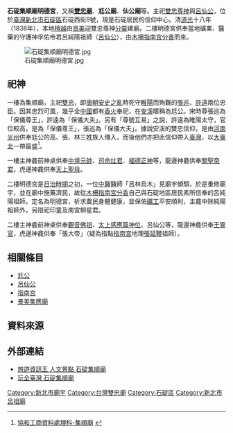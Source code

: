 '''石碇集順廟明德宮'''，又稱'''[[雙忠廟|雙忠廟]]'''、'''尪公廟'''、'''仙公廟'''等。主祀[[雙忠|雙忠尊神]]與[[呂仙公|呂仙公]]，位於[[臺灣|臺灣]][[新北市|新北市]][[石碇區|石碇區]]石碇西街9號，現是石碇居民的信仰中心。清[[道光|道光]]十八年（1838年），本地[[檀越|檀越]]由[[景美|景美]]迎雙忠尊神[[分靈|分靈]]建廟。二樓明德宮供奉當地礦業、醫藥的守護神孚佑帝君呂純陽祖師（[[呂仙公|呂仙公]]），由[[木柵指南宮|木柵指南宮]][[分香|分香]]而來。

[[File:石碇集順廟明德宮.jpg|thumb]]
==祀神==
一樓為集順廟，主祀[[雙忠|雙忠]]，即[[唐朝|唐朝]][[安史之亂|安史之亂]]時死守[[睢陽|睢陽]]而殉難的[[張巡|張巡]]、[[許遠|許遠]]兩位忠臣。因其忠烈可風，幾乎全[[中國|中國]]都有[[香火|香火]]奉祀，在[[安溪|安溪]]暱稱為尪公。宋時尊張巡為「保儀尊王」，許遠為「保儀大夫」。另有「尊號互易」之說，許遠為睢陽太守，官位較高，是為「保儀尊王」，張巡為「保儀大夫」。據說安溪的雙忠信仰，是由[[河南|河南]][[光州|光州]]供奉尪公的高、張、林三姓族人傳入，而後他們亦把此信仰帶入[[臺灣|臺灣]]，以[[大臺北|大臺北]]一帶最盛<ref>[http://www.mis.hhvs.tp.edu.tw/html/user/game/97pro/a102/aoyou1_04.html 協和工商資料處理科-集順廟] {{webarchive|url=https://web.archive.org/web/20141026044156/http://www.mis.hhvs.tp.edu.tw/html/user/game/97pro/a102/aoyou1_04.html |date=2014-10-26 }}</ref>。

一樓主神龕前神桌供奉[[中壇元帥|中壇元帥]]、[[司命灶君|司命灶君]]、[[福德正神|福德正神]]等，龍邊神龕供奉[[關聖帝君|關聖帝君]]，虎邊神龕供奉[[天上聖母|天上聖母]]。

二樓明德宮是[[台灣日治時期|日治時期]]之初，一位[[中醫|中醫]]醫師「呂林烏木」見廟宇傾頹，於是重修廟宇，並在廟中施藥濟民，故從[[木柵指南宮|木柵指南宮]][[分香|分香]]自己與石碇地區居民素所信奉的呂純陽祖師，定名為明德宮，祈求農民身體健康，並保佑[[礦工|礦工]]平安順利，主龕中除純陽祖師外，另陪祀印童及南宮柳星君。

二樓主神龕前神桌供奉[[觀音佛祖|觀音佛祖]]、[[太上感應篇|太上感應篇]][[神位|神位]]、呂仙公等，龍邊神龕供奉[[王靈官|王靈官]]，虎邊神龕供奉「張大帝」（疑為指點[[指南宮|指南宮]]地理[[張延鞭|張延鞭]]祖師）。

==相關條目==
*[[尪公|尪公]]
*[[呂洞賓|呂仙公]]
*[[指南宮|指南宮]]
*[[景美集應廟|景美集應廟]]

== 資料來源 ==
{{reflist|2}}

[[Category:新北市廟宇|Category:新北市廟宇]]
[[Category:台灣雙忠廟|Category:台灣雙忠廟]]
[[Category:石碇區|Category:石碇區]]
[[Category:新北市呂祖廟|Category:新北市呂祖廟]]
==外部連結==
*[http://travel.network.com.tw/tourguide/point/showpage/866.html  旅遊資訊王 人文景點 石碇集順廟] {{Wayback|url=http://travel.network.com.tw/tourguide/point/showpage/866.html |date=20141213013118 }}
*[http://okgo.tw/butyview.html?id=00498 玩全臺灣 石碇集順廟] {{Wayback|url=http://okgo.tw/butyview.html?id=00498 |date=20141210162710 }}